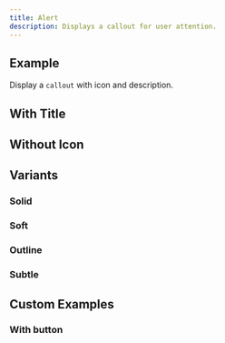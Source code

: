 ```yaml
---
title: Alert
description: Displays a callout for user attention.
---
```


## Example

Display a `callout` with icon and description.
<ComponentPreview name="alert/Default" />

## With Title

<ComponentPreview name="alert/WithTitle" />

## Without Icon

<ComponentPreview name="alert/WithoutIcon" />

## Variants

### Solid

<ComponentPreview name="alert/Solid" />

### Soft

<ComponentPreview name="alert/Soft" />

### Outline

<ComponentPreview name="alert/Outline" />

### Subtle

<ComponentPreview name="alert/Subtle" />


## Custom Examples

### With button

<ComponentPreview name="alert/CustomExample1" />